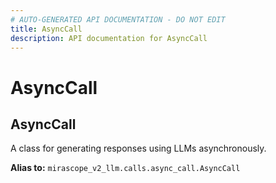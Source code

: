```yaml
---
# AUTO-GENERATED API DOCUMENTATION - DO NOT EDIT
title: AsyncCall
description: API documentation for AsyncCall
---
```


# AsyncCall

## <ApiType type="Alias" path="calls/AsyncCall" symbolName="AsyncCall" /> AsyncCall

A class for generating responses using LLMs asynchronously.


**Alias to:** `mirascope_v2_llm.calls.async_call.AsyncCall`
